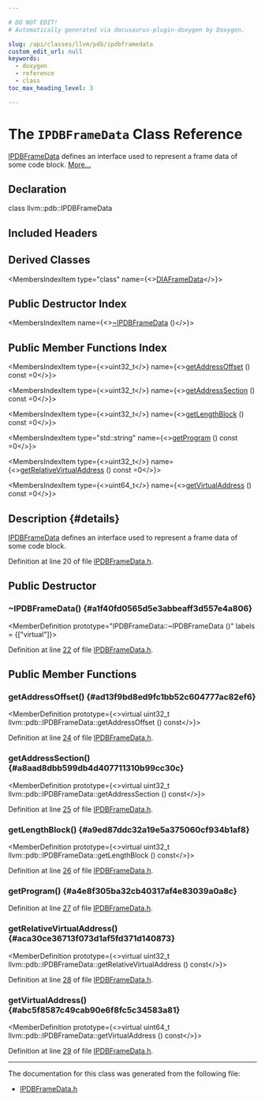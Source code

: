 ```yaml
---

# DO NOT EDIT!
# Automatically generated via docusaurus-plugin-doxygen by Doxygen.

slug: /api/classes/llvm/pdb/ipdbframedata
custom_edit_url: null
keywords:
  - doxygen
  - reference
  - class
toc_max_heading_level: 3

---
```





# The `IPDBFrameData` Class Reference

<DoxygenPage pluginConfig={pluginConfig}>

<a href="/docs/api/classes/llvm/pdb/ipdbframedata">IPDBFrameData</a> defines an interface used to represent a frame data of some code block. <a href="#details">More...</a>

## Declaration

<CodeBlock>class llvm::pdb::IPDBFrameData</CodeBlock>

## Included Headers

<IncludesList>
<IncludesListItem
  filePath="llvm/DebugInfo/PDB/IPDBFrameData.h"
  permalink="/docs/api/files/include/include/llvm/include/llvm/debuginfo/include/llvm/debuginfo/pdb/ipdbframedata-h"
  isLocal="true" />
</IncludesList>

## Derived Classes

<MembersIndex>

<MembersIndexItem
  type="class"
  name={<><a href="/docs/api/classes/llvm/pdb/diaframedata">DIAFrameData</a></>}>
</MembersIndexItem>

</MembersIndex>

## Public Destructor Index

<MembersIndex>

<MembersIndexItem
  name={<><a href="#a1f40fd0565d5e3abbeaff3d557e4a806">~IPDBFrameData</a> ()</>}>
</MembersIndexItem>

</MembersIndex>

## Public Member Functions Index

<MembersIndex>

<MembersIndexItem
  type={<>uint32&#95;t</>}
  name={<><a href="#ad13f9bd8ed9fc1bb52c604777ac82ef6">getAddressOffset</a> () const =0</>}>
</MembersIndexItem>

<MembersIndexItem
  type={<>uint32&#95;t</>}
  name={<><a href="#a8aad8dbb599db4d407711310b99cc30c">getAddressSection</a> () const =0</>}>
</MembersIndexItem>

<MembersIndexItem
  type={<>uint32&#95;t</>}
  name={<><a href="#a9ed87ddc32a19e5a375060cf934b1af8">getLengthBlock</a> () const =0</>}>
</MembersIndexItem>

<MembersIndexItem
  type="std::string"
  name={<><a href="#a4e8f305ba32cb40317af4e83039a0a8c">getProgram</a> () const =0</>}>
</MembersIndexItem>

<MembersIndexItem
  type={<>uint32&#95;t</>}
  name={<><a href="#aca30ce36713f073d1af5fd371d140873">getRelativeVirtualAddress</a> () const =0</>}>
</MembersIndexItem>

<MembersIndexItem
  type={<>uint64&#95;t</>}
  name={<><a href="#abc5f8587c49cab90e6f8fc5c34583a81">getVirtualAddress</a> () const =0</>}>
</MembersIndexItem>

</MembersIndex>

## Description {#details}

<a href="/docs/api/classes/llvm/pdb/ipdbframedata">IPDBFrameData</a> defines an interface used to represent a frame data of some code block.

Definition at line 20 of file <a href="/docs/api/files/include/include/llvm/include/llvm/debuginfo/include/llvm/debuginfo/pdb/ipdbframedata-h">IPDBFrameData.h</a>.

<SectionDefinition>

## Public Destructor

### ~IPDBFrameData() {#a1f40fd0565d5e3abbeaff3d557e4a806}

<MemberDefinition
  prototype="IPDBFrameData::~IPDBFrameData ()"
  labels = {["virtual"]}>

Definition at line <a href="/docs/api/files/include/include/llvm/include/llvm/debuginfo/include/llvm/debuginfo/pdb/ipdbframedata-h/#l00022">22</a> of file <a href="/docs/api/files/include/include/llvm/include/llvm/debuginfo/include/llvm/debuginfo/pdb/ipdbframedata-h">IPDBFrameData.h</a>.
</MemberDefinition>

</SectionDefinition>

<SectionDefinition>

## Public Member Functions

### getAddressOffset() {#ad13f9bd8ed9fc1bb52c604777ac82ef6}

<MemberDefinition
  prototype={<>virtual uint32&#95;t llvm::pdb::IPDBFrameData::getAddressOffset () const</>}>

Definition at line <a href="/docs/api/files/include/include/llvm/include/llvm/debuginfo/include/llvm/debuginfo/pdb/ipdbframedata-h/#l00024">24</a> of file <a href="/docs/api/files/include/include/llvm/include/llvm/debuginfo/include/llvm/debuginfo/pdb/ipdbframedata-h">IPDBFrameData.h</a>.
</MemberDefinition>

### getAddressSection() {#a8aad8dbb599db4d407711310b99cc30c}

<MemberDefinition
  prototype={<>virtual uint32&#95;t llvm::pdb::IPDBFrameData::getAddressSection () const</>}>

Definition at line <a href="/docs/api/files/include/include/llvm/include/llvm/debuginfo/include/llvm/debuginfo/pdb/ipdbframedata-h/#l00025">25</a> of file <a href="/docs/api/files/include/include/llvm/include/llvm/debuginfo/include/llvm/debuginfo/pdb/ipdbframedata-h">IPDBFrameData.h</a>.
</MemberDefinition>

### getLengthBlock() {#a9ed87ddc32a19e5a375060cf934b1af8}

<MemberDefinition
  prototype={<>virtual uint32&#95;t llvm::pdb::IPDBFrameData::getLengthBlock () const</>}>

Definition at line <a href="/docs/api/files/include/include/llvm/include/llvm/debuginfo/include/llvm/debuginfo/pdb/ipdbframedata-h/#l00026">26</a> of file <a href="/docs/api/files/include/include/llvm/include/llvm/debuginfo/include/llvm/debuginfo/pdb/ipdbframedata-h">IPDBFrameData.h</a>.
</MemberDefinition>

### getProgram() {#a4e8f305ba32cb40317af4e83039a0a8c}

<MemberDefinition
  prototype="virtual std::string llvm::pdb::IPDBFrameData::getProgram () const">

Definition at line <a href="/docs/api/files/include/include/llvm/include/llvm/debuginfo/include/llvm/debuginfo/pdb/ipdbframedata-h/#l00027">27</a> of file <a href="/docs/api/files/include/include/llvm/include/llvm/debuginfo/include/llvm/debuginfo/pdb/ipdbframedata-h">IPDBFrameData.h</a>.
</MemberDefinition>

### getRelativeVirtualAddress() {#aca30ce36713f073d1af5fd371d140873}

<MemberDefinition
  prototype={<>virtual uint32&#95;t llvm::pdb::IPDBFrameData::getRelativeVirtualAddress () const</>}>

Definition at line <a href="/docs/api/files/include/include/llvm/include/llvm/debuginfo/include/llvm/debuginfo/pdb/ipdbframedata-h/#l00028">28</a> of file <a href="/docs/api/files/include/include/llvm/include/llvm/debuginfo/include/llvm/debuginfo/pdb/ipdbframedata-h">IPDBFrameData.h</a>.
</MemberDefinition>

### getVirtualAddress() {#abc5f8587c49cab90e6f8fc5c34583a81}

<MemberDefinition
  prototype={<>virtual uint64&#95;t llvm::pdb::IPDBFrameData::getVirtualAddress () const</>}>

Definition at line <a href="/docs/api/files/include/include/llvm/include/llvm/debuginfo/include/llvm/debuginfo/pdb/ipdbframedata-h/#l00029">29</a> of file <a href="/docs/api/files/include/include/llvm/include/llvm/debuginfo/include/llvm/debuginfo/pdb/ipdbframedata-h">IPDBFrameData.h</a>.
</MemberDefinition>

</SectionDefinition>

<hr/>

The documentation for this class was generated from the following file:

<ul>
<li><a href="/docs/api/files/include/include/llvm/include/llvm/debuginfo/include/llvm/debuginfo/pdb/ipdbframedata-h">IPDBFrameData.h</a></li>
</ul>

</DoxygenPage>
